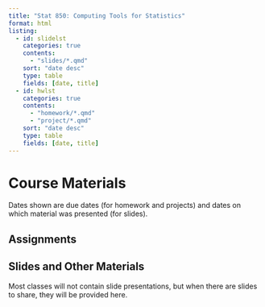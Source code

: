 ```yaml
---
title: "Stat 850: Computing Tools for Statistics"
format: html
listing:
  - id: slidelst
    categories: true
    contents:
      - "slides/*.qmd"
    sort: "date desc"
    type: table
    fields: [date, title]
  - id: hwlst
    categories: true
    contents: 
      - "homework/*.qmd"
      - "project/*.qmd"
    sort: "date desc"
    type: table
    fields: [date, title]
---
```


# Course Materials

Dates shown are due dates (for homework and projects) and dates on which material was presented (for slides).

## Assignments

::: {#hwlst}
:::

## Slides and Other Materials

Most classes will not contain slide presentations, but when there are slides to share, they will be provided here.

::: {#slidelst}
:::
